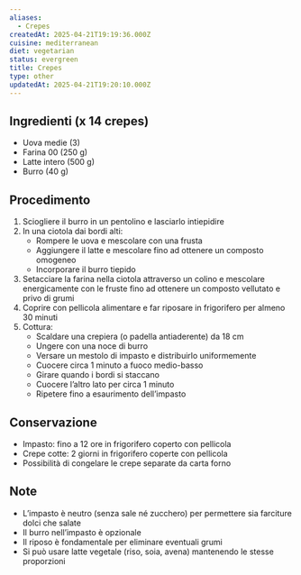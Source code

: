 ```yaml
---
aliases:
  - Crepes
createdAt: 2025-04-21T19:19:36.000Z
cuisine: mediterranean
diet: vegetarian
status: evergreen
title: Crepes
type: other
updatedAt: 2025-04-21T19:20:10.000Z
---
```

## Ingredienti (x 14 crepes)

- Uova medie (3)
- Farina 00 (250 g)
- Latte intero (500 g)
- Burro (40 g)

## Procedimento

1. Sciogliere il burro in un pentolino e lasciarlo intiepidire
2. In una ciotola dai bordi alti:
    - Rompere le uova e mescolare con una frusta
    - Aggiungere il latte e mescolare fino ad ottenere un composto omogeneo
    - Incorporare il burro tiepido
3. Setacciare la farina nella ciotola attraverso un colino e mescolare energicamente con le fruste fino ad ottenere un composto vellutato e privo di grumi
4. Coprire con pellicola alimentare e far riposare in frigorifero per almeno 30 minuti
5. Cottura:
    - Scaldare una crepiera (o padella antiaderente) da 18 cm
    - Ungere con una noce di burro
    - Versare un mestolo di impasto e distribuirlo uniformemente
    - Cuocere circa 1 minuto a fuoco medio-basso
    - Girare quando i bordi si staccano
    - Cuocere l’altro lato per circa 1 minuto
    - Ripetere fino a esaurimento dell’impasto

## Conservazione

- Impasto: fino a 12 ore in frigorifero coperto con pellicola
- Crepe cotte: 2 giorni in frigorifero coperte con pellicola
- Possibilità di congelare le crepe separate da carta forno

## Note

- L’impasto è neutro (senza sale né zucchero) per permettere sia farciture dolci che salate
- Il burro nell’impasto è opzionale
- Il riposo è fondamentale per eliminare eventuali grumi
- Si può usare latte vegetale (riso, soia, avena) mantenendo le stesse proporzioni​​​​​​​​​​​​​​​​
